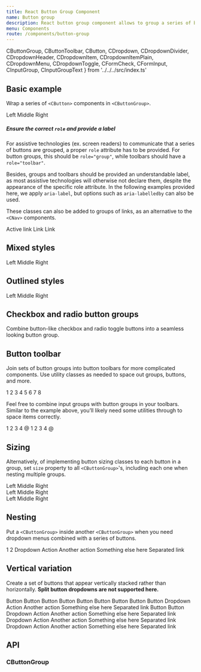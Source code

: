 ```yaml
---
title: React Button Group Component
name: Button group
description: React button group component allows to group a series of buttons and power them with JavaScript.
menu: Components
route: /components/button-group
---
```


  CButtonGroup,
  CButtonToolbar,
  CButton,
  CDropdown,
  CDropdownDivider,
  CDropdownHeader,
  CDropdownItem,
  CDropdownItemPlain,
  CDropdownMenu,
  CDropdownToggle,
  CFormCheck,
  CFormInput,
  CInputGroup,
  CInputGroupText
} from '../../../src/index.ts'

## Basic example

Wrap a series of `<CButton>` components in `<CButtonGroup>`. 

<Playground>
  <CButtonGroup role="group" aria-label="Basic example">
    <CButton color="primary">Left</CButton>
    <CButton color="primary">Middle</CButton>
    <CButton color="primary">Right</CButton>
  </CButtonGroup>
</Playground>

##### Ensure the correct `role` and provide a label

For assistive technologies (ex. screen readers) to communicate that a series of buttons are grouped, a proper `role` attribute has to be provided. For button groups, this should be `role="group"`, while toolbars should have a `role="toolbar"`.

Besides, groups and toolbars should be provided an understandable label, as most assistive technologies will otherwise not declare them, despite the appearance of the specific role attribute. In the following examples provided here, we apply `aria-label`, but options such as `aria-labelledby` can also be used.

These classes can also be added to groups of links, as an alternative to the `<CNav>` components.

<Playground>
  <CButtonGroup>
    <CButton href="#" color="primary" active>Active link</CButton>
    <CButton href="#" color="primary">Link</CButton>
    <CButton href="#" color="primary">Link</CButton>
  </CButtonGroup>
</Playground>

## Mixed styles

<Playground>
  <CButtonGroup role="group" aria-label="Basic mixed styles example">
    <CButton color="danger">Left</CButton>
    <CButton color="warning">Middle</CButton>
    <CButton color="success">Right</CButton>
  </CButtonGroup>
</Playground>

## Outlined styles

<Playground>
  <CButtonGroup role="group" aria-label="Basic outlined example">
    <CButton color="primary" variant="outline">Left</CButton>
    <CButton color="primary" variant="outline">Middle</CButton>
    <CButton color="primary" variant="outline">Right</CButton>
  </CButtonGroup>
</Playground>

## Checkbox and radio button groups

Combine button-like checkbox and radio toggle buttons into a seamless looking button group.

<Playground>
  <CButtonGroup role="group" aria-label="Basic checkbox toggle button group">
    <CFormCheck button={{ color: 'primary', variant: 'outline' }} id="btncheck1" autoComplete="off" label="Checkbox 1"/>
    <CFormCheck button={{ color: 'primary', variant: 'outline' }} id="btncheck2" autoComplete="off" label="Checkbox 2"/>
    <CFormCheck button={{ color: 'primary', variant: 'outline' }} id="btncheck3" autoComplete="off" label="Checkbox 3"/>
  </CButtonGroup>
</Playground>

<Playground>
  <CButtonGroup role="group" aria-label="Basic checkbox toggle button group">
    <CFormCheck type="radio" button={{ color: 'primary', variant: 'outline' }} name="btnradio" id="btnradio1" autoComplete="off" label="Radio 1"/>
    <CFormCheck type="radio" button={{ color: 'primary', variant: 'outline' }} name="btnradio" id="btnradio2" autoComplete="off" label="Radio 2"/>
    <CFormCheck type="radio" button={{ color: 'primary', variant: 'outline' }} name="btnradio" id="btnradio3" autoComplete="off" label="Radio 3"/>
  </CButtonGroup>
</Playground>

## Button toolbar

Join sets of button groups into button toolbars for more complicated components. Use utility classes as needed to space out groups, buttons, and more.

<Playground>
  <CButtonToolbar role="group" aria-label="Toolbar with button groups">
    <CButtonGroup className="me-2" role="group" aria-label="First group">
      <CButton color="primary">1</CButton>
      <CButton color="primary">2</CButton>
      <CButton color="primary">3</CButton>
      <CButton color="primary">4</CButton>
    </CButtonGroup>
    <CButtonGroup className="me-2" role="group" aria-label="Second group">
      <CButton color="secondary">5</CButton>
      <CButton color="secondary">6</CButton>
      <CButton color="secondary">7</CButton>
    </CButtonGroup>
    <CButtonGroup className="me-2" role="group" aria-label="Third group">
      <CButton color="info">8</CButton>
    </CButtonGroup>
  </CButtonToolbar>
</Playground>

Feel free to combine input groups with button groups in your toolbars. Similar to the example above, you’ll likely need some utilities through to space items correctly.

<Playground>
  <CButtonToolbar className="mb-3" role="group" aria-label="Toolbar with button groups">
    <CButtonGroup className="me-2" role="group" aria-label="First group">
      <CButton color="secondary" variant="outline">1</CButton>
      <CButton color="secondary" variant="outline">2</CButton>
      <CButton color="secondary" variant="outline">3</CButton>
      <CButton color="secondary" variant="outline">4</CButton>
    </CButtonGroup>
    <CInputGroup>
      <CInputGroupText>@</CInputGroupText>
      <CFormInput placeholder="Input group example" aria-label="Input group example" aria-describedby="btnGroupAddon"/>
    </CInputGroup>
  </CButtonToolbar>
  <CButtonToolbar className="justify-content-between" role="group" aria-label="Toolbar with button groups">
    <CButtonGroup className="me-2" role="group" aria-label="First group">
      <CButton color="secondary" variant="outline">1</CButton>
      <CButton color="secondary" variant="outline">2</CButton>
      <CButton color="secondary" variant="outline">3</CButton>
      <CButton color="secondary" variant="outline">4</CButton>
    </CButtonGroup>
    <CInputGroup>
      <CInputGroupText>@</CInputGroupText>
      <CFormInput placeholder="Input group example" aria-label="Input group example" aria-describedby="btnGroupAddon"/>
    </CInputGroup>
  </CButtonToolbar>
</Playground>

## Sizing

Alternatively, of implementing button sizing classes to each button in a group, set `size` property to all `<CButtonGroup>`'s, including each one when nesting multiple groups.

<Playground>
  <CButtonGroup size="lg" role="group" aria-label="Large button group">
    <CButton color="dark" variant="outline">Left</CButton>
    <CButton color="dark" variant="outline">Middle</CButton>
    <CButton color="dark" variant="outline">Right</CButton>
  </CButtonGroup>
  <br/>
  <CButtonGroup role="group" aria-label="Default button group">
    <CButton color="dark" variant="outline">Left</CButton>
    <CButton color="dark" variant="outline">Middle</CButton>
    <CButton color="dark" variant="outline">Right</CButton>
  </CButtonGroup>
  <br/>
  <CButtonGroup size="sm" role="group" aria-label="Small button group">
    <CButton color="dark" variant="outline">Left</CButton>
    <CButton color="dark" variant="outline">Middle</CButton>
    <CButton color="dark" variant="outline">Right</CButton>
  </CButtonGroup>
</Playground>

## Nesting

Put a `<CButtonGroup>` inside another `<CButtonGroup>` when you need dropdown menus combined with a series of buttons.

<Playground>
  <CButtonGroup role="group" aria-label="Button group with nested dropdown">
    <CButton color="primary">1</CButton>
    <CButton color="primary">2</CButton>
    <CDropdown variant="btn-group">
      <CDropdownToggle color="primary">Dropdown</CDropdownToggle>
      <CDropdownMenu>
        <CDropdownItem href="#">Action</CDropdownItem>
        <CDropdownItem href="#">Another action</CDropdownItem>
        <CDropdownItem href="#">Something else here</CDropdownItem>
        <CDropdownDivider/>
        <CDropdownItem href="#">Separated link</CDropdownItem>
      </CDropdownMenu>
    </CDropdown>
  </CButtonGroup>
</Playground>

## Vertical variation

Create a set of buttons that appear vertically stacked rather than horizontally. **Split button dropdowns are not supported here.**

<Playground>
  <CButtonGroup vertical role="group" aria-label="Vertical button group">
    <CButton color="dark">Button</CButton>
    <CButton color="dark">Button</CButton>
    <CButton color="dark">Button</CButton>
    <CButton color="dark">Button</CButton>
    <CButton color="dark">Button</CButton>
    <CButton color="dark">Button</CButton>
    <CButton color="dark">Button</CButton>
  </CButtonGroup>
</Playground>

<Playground>
  <CButtonGroup vertical role="group" aria-label="Vertical button group">
    <CButton color="primary">Button</CButton>
    <CButton color="primary">Button</CButton>
    <CDropdown variant="btn-group">
      <CDropdownToggle color="primary">Dropdown</CDropdownToggle>
      <CDropdownMenu>
        <CDropdownItem href="#">Action</CDropdownItem>
        <CDropdownItem href="#">Another action</CDropdownItem>
        <CDropdownItem href="#">Something else here</CDropdownItem>
        <CDropdownDivider/>
        <CDropdownItem href="#">Separated link</CDropdownItem>
      </CDropdownMenu>
    </CDropdown>
    <CButton color="primary">Button</CButton>
    <CButton color="primary">Button</CButton>
    <CDropdown variant="btn-group">
      <CDropdownToggle color="primary">Dropdown</CDropdownToggle>
      <CDropdownMenu>
        <CDropdownItem href="#">Action</CDropdownItem>
        <CDropdownItem href="#">Another action</CDropdownItem>
        <CDropdownItem href="#">Something else here</CDropdownItem>
        <CDropdownDivider/>
        <CDropdownItem href="#">Separated link</CDropdownItem>
      </CDropdownMenu>
    </CDropdown>
    <CDropdown variant="btn-group">
      <CDropdownToggle color="primary">Dropdown</CDropdownToggle>
      <CDropdownMenu>
        <CDropdownItem href="#">Action</CDropdownItem>
        <CDropdownItem href="#">Another action</CDropdownItem>
        <CDropdownItem href="#">Something else here</CDropdownItem>
        <CDropdownDivider/>
        <CDropdownItem href="#">Separated link</CDropdownItem>
      </CDropdownMenu>
    </CDropdown>
    <CDropdown variant="btn-group">
      <CDropdownToggle color="primary">Dropdown</CDropdownToggle>
      <CDropdownMenu>
        <CDropdownItem href="#">Action</CDropdownItem>
        <CDropdownItem href="#">Another action</CDropdownItem>
        <CDropdownItem href="#">Something else here</CDropdownItem>
        <CDropdownDivider/>
        <CDropdownItem href="#">Separated link</CDropdownItem>
      </CDropdownMenu>
    </CDropdown>
  </CButtonGroup>
</Playground>

<Playground>
  <CButtonGroup vertical role="group" aria-label="Vertical button group">
    <CFormCheck type="radio" button={{ color: 'danger', variant: 'outline' }} name="vbtnradio" id="vbtnradio1" autoComplete="off" label="Radio 1" defaultChecked/>
    <CFormCheck type="radio" button={{ color: 'danger', variant: 'outline' }} name="vbtnradio" id="vbtnradio2" autoComplete="off" label="Radio 2"/>
    <CFormCheck type="radio" button={{ color: 'danger', variant: 'outline' }} name="vbtnradio" id="vbtnradio3" autoComplete="off" label="Radio 3"/>
  </CButtonGroup>
</Playground>

## API

### CButtonGroup

<Props of={CButtonGroup} />
